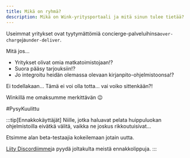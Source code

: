 ```yaml
---
title: Mikä on ryhmä?
description: Mikä on Wink-yritysportaali ja mitä sinun tulee tietää?
---
```


<CloudinaryImage width="700" height="525" resize="scale" quality="best" alt="Ryhmät tulossa pian" src="academy/group-coming-soon" errorImage="noimage_opaque_nyrtl0.png" />


Useimmat yritykset ovat tyytymättömiä concierge-palveluihinsa`over-charge`ja`under-deliver`.

Mitä jos...

* Yritykset olivat omia matkatoimistojaan!?
* Suora pääsy tarjouksiin!?
* Jo integroitu heidän olemassa olevaan kirjanpito-ohjelmistoonsa!?

Ei todellakaan… Tämä ei voi olla totta… vai voiko sittenkään?!

Winkillä me omaksumme merkittävän 😉

\#PysyKuulittu

:::tip\[Ennakkokäyttäjät]
Niille, jotka haluavat pelata huippuluokan ohjelmistoilla eivätkä välitä, vaikka ne joskus rikkoutuisivat...

Etsimme alan beta-testaajia kokeilemaan jotain uutta.

[Liity Discordiimme](https://discord.gg/t3YETu8k5n)ja pyydä joltakulta meistä ennakkolippuja.
:::

